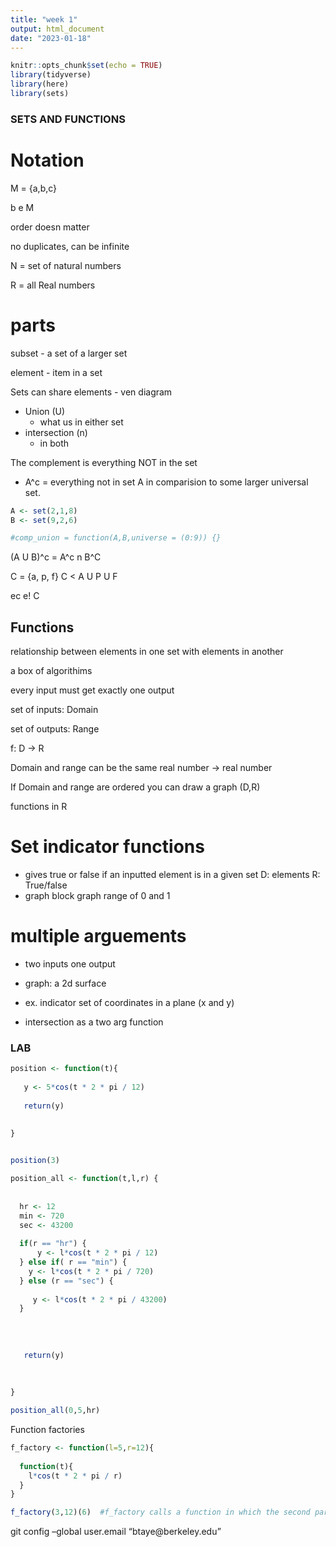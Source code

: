 ```yaml
---
title: "week 1"
output: html_document
date: "2023-01-18"
---
```


```r
knitr::opts_chunk$set(echo = TRUE)
library(tidyverse)
library(here)
library(sets)

```

### SETS AND FUNCTIONS

# Notation

M = {a,b,c}

b e M

order doesn matter

no duplicates, can be infinite 

N = set of natural numbers

R = all Real numbers

# parts

subset - a set of a larger set

element - item in a set


Sets can share elements
 - ven diagram
 
 - Union (U)
    - what us in either set
    
  - intersection (n)
    - in both
    
The complement is everything NOT in the set

  - A^c = everything not in set A in comparision to some larger universal set. 
  
```r
A <- set(2,1,8)
B <- set(9,2,6)

#comp_union = function(A,B,universe = (0:9)) {}

```
  
  
  
(A U B)^c = A^c n B^C


C = {a, p, f} C < A U P U F

ec e! C

## Functions

relationship between elements in one set with elements in another

a box of algorithims 

every input must get exactly one output

set of inputs: Domain

set of outputs: Range

f: D -> R

Domain and range can be the same real number -> real number


If Domain and range are ordered you can draw a graph (D,R)

functions in R  


# Set indicator functions 

  - gives true or false if an inputted element is in a given set D: elements R: True/false
  - graph block graph range of 0 and 1 
  
# multiple arguements 
 - two inputs one output
 - graph: a 2d surface
 - ex. indicator set of coordinates in a plane (x and y)
 
 - intersection as a two arg function


### LAB

```r
position <- function(t){
  
   y <- 5*cos(t * 2 * pi / 12)
   
   return(y)
  
  
}


position(3)
```


```r
position_all <- function(t,l,r) {
  
  
  hr <- 12
  min <- 720
  sec <- 43200
  
  if(r == "hr") {
      y <- l*cos(t * 2 * pi / 12)
  } else if( r == "min") {
    y <- l*cos(t * 2 * pi / 720)
  } else (r == "sec") {
    
     y <- l*cos(t * 2 * pi / 43200)
  }
  
  
  
   
   return(y)
  
  
  
}

position_all(0,5,hr)


```
Function factories
```r


f_factory <- function(l=5,r=12){
  
  function(t){
    l*cos(t * 2 * pi / r)
  }
}

f_factory(3,12)(6)  #f_factory calls a function in which the second parenthetical is passed.

```


 git config --global user.email "btaye@berkeley.edu"

